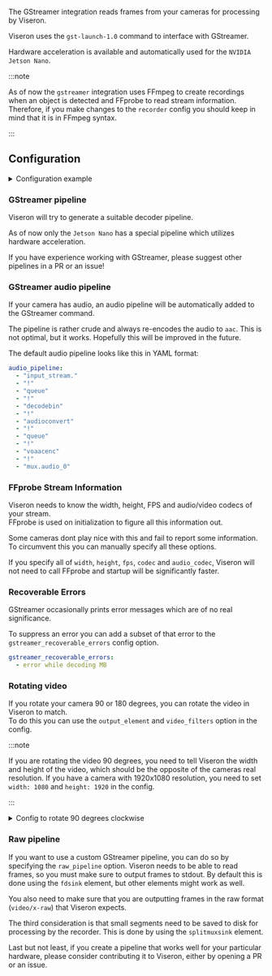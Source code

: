 

<ComponentHeader meta={ComponentMetadata} />

The GStreamer integration reads frames from your cameras for processing by Viseron.

Viseron uses the `gst-launch-1.0` command to interface with GStreamer.

Hardware acceleration is available and automatically used for the `NVIDIA Jetson Nano`.

:::note

As of now the `gstreamer` integration uses FFmpeg to create recordings when an object is detected and FFprobe to read stream information.
Therefore, if you make changes to the `recorder` config you should keep in mind that it is in FFmpeg syntax.

:::

## Configuration

<details>
  <summary>Configuration example</summary>

```yaml
gstreamer:
  camera:
    camera_one:
      name: Camera 1
      host: 192.168.XX.XX
      port: 554
      path: /Streaming/Channels/101/
      username: !secret camera_one_user
      password: !secret camera_one_pass
      mjpeg_streams:
        my_stream:
          width: 100
          height: 100
          draw_objects: true
          rotate: 45
          mirror: true
      recorder:
        idle_timeout: 5
    camera_two:
      name: Camera 2
      host: 192.168.YY.YY
      port: 554
      path: /Streaming/Channels/101/
      username: !secret camera_two_user
      password: !secret camera_two_pass
```

</details>

<ComponentConfiguration meta={ComponentMetadata} config={config} />

<Camera />

<CameraMjpegStreams />

### GStreamer pipeline

Viseron will try to generate a suitable decoder pipeline.

As of now only the `Jetson Nano` has a special pipeline which utilizes hardware acceleration.

If you have experience working with GStreamer, please suggest other pipelines in a PR or an issue!

### GStreamer audio pipeline

If your camera has audio, an audio pipeline will be automatically added to the GStreamer command.

The pipeline is rather crude and always re-encodes the audio to `aac`.
This is not optimal, but it works. Hopefully this will be improved in the future.

The default audio pipeline looks like this in YAML format:

```yaml
audio_pipeline:
  - "input_stream."
  - "!"
  - "queue"
  - "!"
  - "decodebin"
  - "!"
  - "audioconvert"
  - "!"
  - "queue"
  - "!"
  - "voaacenc"
  - "!"
  - "mux.audio_0"
```

### FFprobe Stream Information

Viseron needs to know the width, height, FPS and audio/video codecs of your stream.<br />
FFprobe is used on initialization to figure all this information out.

Some cameras dont play nice with this and fail to report some information.<br />
To circumvent this you can manually specify all these options.

If you specify all of `width`, `height`, `fps`, `codec` and `audio_codec`, Viseron will not need to call FFprobe and startup will be significantly faster.

### Recoverable Errors

GStreamer occasionally prints error messages which are of no real significance.

To suppress an error you can add a subset of that error to the `gstreamer_recoverable_errors` config option.

```yaml
gstreamer_recoverable_errors:
  - error while decoding MB
```

### Rotating video

If you rotate your camera 90 or 180 degrees, you can rotate the video in Viseron to match.<br />
To do this you can use the `output_element` and `video_filters` option in the config.<br />

:::note

If you are rotating the video 90 degrees, you need to tell Viseron the width and height of the video, which should be the opposite of the cameras real resolution.
If you have a camera with 1920x1080 resolution, you need to set `width: 1080` and `height: 1920` in the config.

:::

<details>
  <summary>Config to rotate 90 degrees clockwise</summary>

```yaml title="/config/config.yaml"
gstreamer:
  camera:
    camera_one:
      name: Camera 1
      host: 192.168.XX.X
      port: 554
      path: /Streaming/Channels/101/
      username: !secret camera_one_user
      password: !secret camera_one_pass
      output_element: "videoflip method=clockwise !" # Rotate the frames processed by Viseron
      width: 1080 # Width of the rotated video = height of the camera
      height: 1920 # Height of the rotated video = width of the camera
      recorder:
        idle_timeout: 5
        video_filters: # Rotate the recorded videos, handled by FFmpeg as of now.
          - transpose=1
```

</details>

### Raw pipeline

If you want to use a custom GStreamer pipeline, you can do so by specifying the `raw_pipeline` option.
Viseron needs to be able to read frames, so you must make sure to output frames to stdout.
By default this is done using the `fdsink` element, but other elements might work as well.

You also need to make sure that you are outputting frames in the raw format (`video/x-raw`) that Viseron expects.

The third consideration is that small segments need to be saved to disk for processing by the recorder.
This is done by using the `splitmuxsink` element.

Last but not least, if you create a pipeline that works well for your particular hardware, please consider contributing it to Viseron, either by opening a PR or an issue.

<ComponentTroubleshooting meta={ComponentMetadata} />
